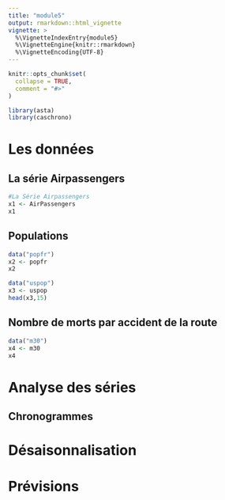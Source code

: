 ---
title: "module5"
output: rmarkdown::html_vignette
vignette: >
  %\VignetteIndexEntry{module5}
  %\VignetteEngine{knitr::rmarkdown}
  %\VignetteEncoding{UTF-8}
---

```{r, include = FALSE}
knitr::opts_chunk$set(
  collapse = TRUE,
  comment = "#>"
)
```

```{r setup}
library(asta)
library(caschrono)
```

# Les données

## La série Airpassengers

```{r}
#La Série Airpassengers
x1 <- AirPassengers
x1
```

## Populations

```{r}
data("popfr")
x2 <- popfr
x2
```
```{r}
data("uspop")
x3 <- uspop
head(x3,15)
```

## Nombre de morts par accident de la route

```{r}
data("m30")
x4 <- m30
x4
```


# Analyse des séries

## Chronogrammes



# Désaisonnalisation

# Prévisions